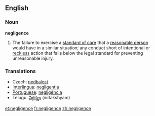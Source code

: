 ==English==

===Noun===
'''negligence'''
# {{law}} The failure to exercise a [[standard of care]] that a [[reasonable person]] would have in a similar situation; any conduct short of intentional or [[reckless]] action that falls below the legal standard for preventing unreasonable injury.
{{wikipedia}}

===Translations===
*Czech: [[nedbalost]]
*[[Interlingua]]: [[negligentia]]
*[[Portuguese]]: [[negligência]] {{f}}
*Telugu: [[నిర్లక్ష్యం]] (nirlakshyam)

[[et:negligence]]
[[fr:negligence]]
[[zh:negligence]]